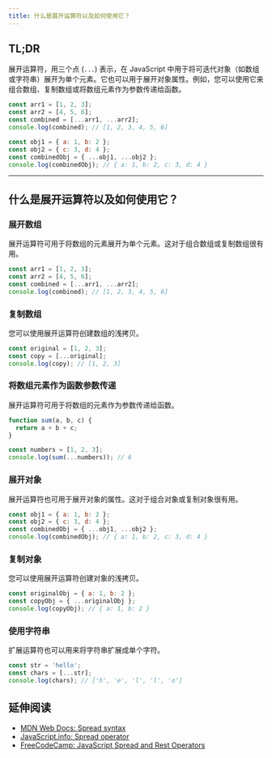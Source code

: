 ```yaml
---
title: 什么是展开运算符以及如何使用它？
---
```


## TL;DR

展开运算符，用三个点 (`...`) 表示，在 JavaScript 中用于将可迭代对象（如数组或字符串）展开为单个元素。它也可以用于展开对象属性。例如，您可以使用它来组合数组、复制数组或将数组元素作为参数传递给函数。

```js live
const arr1 = [1, 2, 3];
const arr2 = [4, 5, 6];
const combined = [...arr1, ...arr2];
console.log(combined); // [1, 2, 3, 4, 5, 6]

const obj1 = { a: 1, b: 2 };
const obj2 = { c: 3, d: 4 };
const combinedObj = { ...obj1, ...obj2 };
console.log(combinedObj); // { a: 1, b: 2, c: 3, d: 4 }
```

***

## 什么是展开运算符以及如何使用它？

### 展开数组

展开运算符可用于将数组的元素展开为单个元素。这对于组合数组或复制数组很有用。

```js live
const arr1 = [1, 2, 3];
const arr2 = [4, 5, 6];
const combined = [...arr1, ...arr2];
console.log(combined); // [1, 2, 3, 4, 5, 6]
```

### 复制数组

您可以使用展开运算符创建数组的浅拷贝。

```js live
const original = [1, 2, 3];
const copy = [...original];
console.log(copy); // [1, 2, 3]
```

### 将数组元素作为函数参数传递

展开运算符可用于将数组的元素作为参数传递给函数。

```js live
function sum(a, b, c) {
  return a + b + c;
}

const numbers = [1, 2, 3];
console.log(sum(...numbers)); // 6
```

### 展开对象

展开运算符也可用于展开对象的属性。这对于组合对象或复制对象很有用。

```js live
const obj1 = { a: 1, b: 2 };
const obj2 = { c: 3, d: 4 };
const combinedObj = { ...obj1, ...obj2 };
console.log(combinedObj); // { a: 1, b: 2, c: 3, d: 4 }
```

### 复制对象

您可以使用展开运算符创建对象的浅拷贝。

```js live
const originalObj = { a: 1, b: 2 };
const copyObj = { ...originalObj };
console.log(copyObj); // { a: 1, b: 2 }
```

### 使用字符串

扩展运算符也可以用来将字符串扩展成单个字符。

```js live
const str = 'hello';
const chars = [...str];
console.log(chars); // ['h', 'e', 'l', 'l', 'o']
```

## 延伸阅读

* [MDN Web Docs: Spread syntax](https://developer.mozilla.org/en-US/docs/Web/JavaScript/Reference/Operators/Spread_syntax)
* [JavaScript.info: Spread operator](https://javascript.info/rest-parameters-spread-operator#spread-operator)
* [FreeCodeCamp: JavaScript Spread and Rest Operators](https://www.freecodecamp.org/news/javascript-spread-and-rest-operators/)

